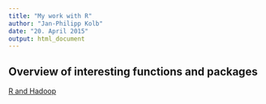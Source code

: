 ```yaml
---
title: "My work with R"
author: "Jan-Philipp Kolb"
date: "20. April 2015"
output: html_document
---
```


## Overview of interesting functions and packages

[R and Hadoop](http://www.r-bloggers.com/news-from-user2015-the-rhadoop-tutorial/)